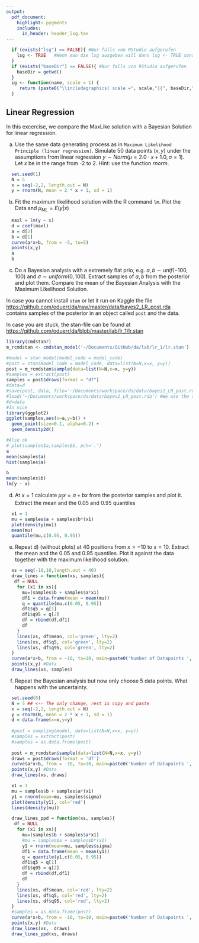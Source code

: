 ```yaml
---
output:
  pdf_document:
    highlight: pygments
    includes:
      in_header: header_lsg.tex
---
```


```r
  if (exists("lsg") == FALSE){ #Nur falls von RStudio aufgerufen
    lsg <- TRUE   #Wenn man die lsg ausgeben will dann lsg <- TRUE sonst 
  }
  if (exists("baseDir") == FALSE){ #Nur falls von RStudio aufgerufen
    baseDir = getwd()
  }
  ig <- function(name, scale = 1) {
     return (paste0("\\includegraphics[ scale =", scale,"]{", baseDir,"/", name, "}"))
  }
```

## Linear Regression

In this excercise, we compare the MaxLike solution with a Bayesian Solution for linear regression.

a)  Use the same data generating process as in `Maximum Likelihood Principle (linear regression)`. Simulate 50 data points $(x,y)$ under the assumptions from linear regression $y \sim Norm(\mu=2.0 \cdot x + 1.0, \sigma=1)$. Let $x$ be in the range from -2 to 2. Hint: use the function $rnorm$.

```r
  set.seed(1)
  N = 5
  x = seq(-2,2, length.out = N)
  y = rnorm(N, mean = 2 * x + 1, sd = 1)
```

b)  Fit the maximum likelihood solution with the R command `lm`. Plot the Data and $\mu_{ML} = E(y|x)$

```r
  maxl = lm(y ~ x)
  d = coef(maxl)
  a = d[2]
  b = d[1]
  curve(a*x+b, from = -5, to=5)
  points(x,y)
  a
  b
```

c)  Do a Bayesian analysis with a extremely flat prio, e.g. $a,b \sim unif(-100,100)$ and $\sigma \sim uniform(0,100)$. Extract samples of $a,b$ from the posterior and plot them. Compare the mean of the Bayesian Analysis with the Maximum Likelihood Solution.

In case you cannot install `stan` or let it run on Kaggle the file <https://github.com/oduerr/da/raw/master/data/bayes2_LR_post.rda> contains samples of the posterior in an object called `post` and the data.

In case you are stuck, the stan-file can be found at <https://github.com/oduerr/da/blob/master/lab/lr_1/lr.stan>

```r
library(cmdstanr)
m_rcmdstan <- cmdstan_model('~/Documents/GitHub/da/lab/lr_1/lr.stan')

#model = stan_model(model_code = model_code)
#post = stan(model_code = model_code, data=list(N=N,x=x, y=y))
post = m_rcmdstan$sample(data=list(N=N,x=x, y=y))
#samples = extract(post)
samples = post$draws(format = "df")
#data=d
#save(post, data, file='~/Documents/workspace/da/data/bayes2_LR_post.rda')
#load('~/Documents/workspace/da/data/bayes2_LR_post.rda') #We use the samples drawn before
#d=data
#In nice
library(ggplot2)
ggplot(samples,aes(x=a,y=b)) + 
  geom_point(size=0.1, alpha=0.2) + 
  geom_density2d() 

#Also ok
# plot(samples$a,samples$b, pch='.')
a
mean(samples$a) 
hist(samples$a)

b
mean(samples$b)
lm(y ~ x)
```

d)  At $x=1$ calculate $\mu_|x = a+bx$ from the posterior samples and plot it. Extract the mean and the $0.05$ and $0.95$ quantiles

```r
  x1 = 1
  mu = samples$a + samples$b*(x1)
  plot(density(mu))
  mean(mu)
  quantile(mu,c(0.05, 0.95))
```

e)  Repeat d) (without plots) at 40 positions from $x=-10$ to $x=10$. Extract the mean and the 0.05 and 0.95 quantiles. Plot it against the data together with the maximum likelihood solution.

```r
  xs = seq(-10,10,length.out = 40)
  draw_lines = function(xs, samples){
   df = NULL
    for (x1 in xs){
      mu=(samples$b + samples$a*x1)
      df1 = data.frame(mean = mean(mu))
      q = quantile(mu,c(0.05, 0.95))
      df1$q5 = q[1]
      df1$q95 = q[2]
      df = rbind(df,df1)
      df  
    }
    lines(xs, df$mean, col='green', lty=2)
    lines(xs, df$q5, col='green', lty=2)
    lines(xs, df$q95, col='green', lty=2)
  }
  curve(a*x+b, from = -10, to=10, main=paste0('Number of Datapoints ', N)) #ML
  points(x,y) #Data
  draw_lines(xs, samples)
```

f)  Repeat the Bayesian analysis but now only choose 5 data points. What happens with the uncertainty.

```r
  set.seed(6)
  N = 5 ## <-- The only change, rest is copy and paste
  x = seq(-2,2, length.out = N)
  y = rnorm(N, mean = 2 * x + 1, sd = 1)
  d = data.frame(x=x,y=y) 
  
  #post = sampling(model, data=list(N=N,x=x, y=y))
  #samples = extract(post)
  #samples = as.data.frame(post)
  
  post = m_rcmdstan$sample(data=list(N=N,x=x, y=y))
  draws = post$draws(format = 'df')
  curve(a*x+b, from = -10, to=10, main=paste0('Number of Datapoints ', N)) #ML
  points(x,y) #Data
  draw_lines(xs, draws)
```

<!-- g) Posterior Predictive Distribution: The solutions in e-f only describe how the distribution of the mean value $\mu|x$ changes, when you change $x$, they do not describe how the posterior predictive distribution $p(y|D)$ looks like. To simulate from that distribution sample $y_i$ from many posterior samples from $a_i$, $b_i$ which create $\mu_i|x$  (as above) and then sample from $y ~ Normal(\mu_i, \sigma_i)$. We restrict ourself to the point $x=1$ As in plot d) the density of $\mu$ and $y$ at $x=1$. -->

```r
  x1 = 1
  mu = samples$b + samples$a*(x1)
  y1 = rnorm(mean=mu, samples$sigma)
  plot(density(y1), col='red')
  lines(density(mu))
```

<!-- h) [Optional] Posterior Predictive for all x. This is not needed, in exercise of week 3 you will do this. -->

```r
  draw_lines_ppd = function(xs, samples){
   df = NULL
    for (x1 in xs){
      mu=(samples$b + samples$a*x1)
      #mu = samples$a + samples$b*(x1)
      y1 = rnorm(mean=mu, samples$sigma)
      df1 = data.frame(mean = mean(y1))
      q = quantile(y1,c(0.05, 0.95))
      df1$q5 = q[1]
      df1$q95 = q[2]
      df = rbind(df,df1)
      df  
    }
    lines(xs, df$mean, col='red', lty=2)
    lines(xs, df$q5, col='red', lty=2)
    lines(xs, df$q95, col='red', lty=2)
  }
  #samples = as.data.frame(post)
  curve(a*x+b, from = -10, to=10, main=paste0('Number of Datapoints ', N)) #ML
  points(x,y) #Data
  draw_lines(xs,  draws)
  draw_lines_ppd(xs, draws)
```
